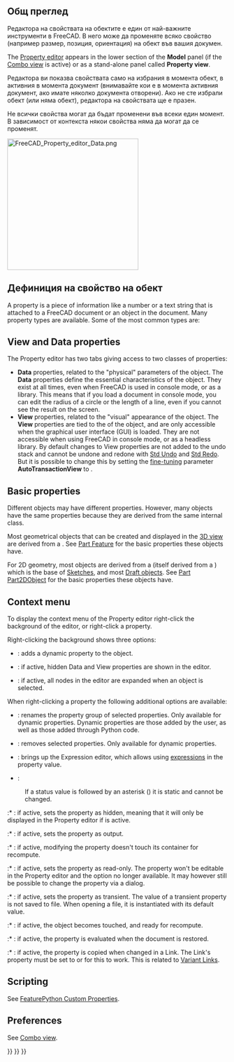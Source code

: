 <languages/>

{{Docnav
|[[Document_structure|Document structure]]
|[[Workbenches|Workbenches]]
}}

{{TOCright}}

<span id="Introduction"></span>
<div class="mw-translate-fuzzy">
==Общ преглед==
Редактора на свойствата на обектите е един от най-важните инструменти в FreeCAD. В него може да променяте всяко свойство (например размер, позиция, ориентация) на обект във вашия докумен.
</div>

The [[Property_editor|Property editor]] appears in the lower section of the '''Model''' panel (if the [[Combo_view|Combo view]] is active) or as a stand-alone panel called '''Property view'''.

<div class="mw-translate-fuzzy">
Редактора ви показва свойствата само на избрания в момента обект, в активния в момента документ (внимавайте кои е в момента активния документ, ако имате няколко документа отворени). Ако не сте избрали обект (или няма обект), редактора на свойствата ще е празен.
</div>

<div class="mw-translate-fuzzy">
Не всички свойства могат да бъдат променени във всеки един момент. В зависимост от контекста някои свойства няма да могат да се променят.
</div>

[[File:FreeCAD_Property_editor_Data.png|300px]]
{{Caption|The Data properties of a [[Part_Box|Part Box]]}}

<span id="Property_types"></span>
<div class="mw-translate-fuzzy">
==Дефиниция на свойство на обект==
{{Property/bg}}
</div>

A property is a piece of information like a number or a text string that is attached to a FreeCAD document or an object in the document. Many  property types are available. Some of the most common types are:

{{Code|lang=text|code=
App::PropertyAngle
App::PropertyBool
App::PropertyDistance
App::PropertyFloat
App::PropertyInteger
App::PropertyLength
App::PropertyPlacement
App::PropertyString
App::PropertyVector
}}

== View and Data properties ==

The Property editor has two tabs giving access to two classes of properties:
* '''Data''' properties, related to the "physical" parameters of the object. The '''Data''' properties define the essential characteristics of the object. They exist at all times, even when FreeCAD is used in console mode, or as a library. This means that if you load a document in console mode, you can edit the radius of a circle or the length of a line, even if you cannot see the result on the screen.
* '''View''' properties, related to the "visual" appearance of the object. The '''View''' properties are tied to the {{incode|ViewObject}} of the object, and are only accessible when the graphical user interface (GUI) is loaded. They are not accessible when using FreeCAD in console mode, or as a headless library. By default changes to View properties are not added to the undo stack and cannot be undone and redone with [[Std_Undo|Std Undo]] and [[Std_Redo|Std Redo]]. But it is possible to change this by setting the [[Fine-tuning|fine-tuning]] parameter '''AutoTransactionView''' to {{TRUE}}.

== Basic properties ==

Different objects may have different properties. However, many objects have the same properties because they are derived from the same internal class.

Most geometrical objects that can be created and displayed in the [[3D_view|3D view]] are derived from a {{incode|Part::Feature}}. See [[Part_Feature|Part Feature]] for the basic properties these objects have.

For 2D geometry, most objects are derived from a {{incode|Part::Part2DObject}} (itself derived from a {{incode|Part::Feature}}) which is the base of [[Sketch|Sketches]], and most [[Draft_Workbench|Draft objects]]. See [[Part_Part2DObject|Part Part2DObject]] for the basic properties these objects have.

== Context menu ==

To display the context menu of the Property editor right-click the background of the editor, or right-click a property.

Right-clicking the background shows three options:

* {{MenuCommand|Add property}}: adds a dynamic property to the object.

* {{MenuCommand|Show hidden}}: if active, hidden Data and View properties are shown in the editor.

* {{MenuCommand|Auto expand}}: if active, all nodes in the editor are expanded when an object is selected.

When right-clicking a property the following additional options are available:

* {{MenuCommand|Rename property group}}: renames the property group of selected properties. Only available for dynamic properties. Dynamic properties are those added by the user, as well as those added through Python code.

* {{MenuCommand|Remove property}}: removes selected properties. Only available for dynamic properties.

* {{MenuCommand|Expression...}}: brings up the Expression editor, which allows using [[Expressions|expressions]] in the property value.

* {{MenuCommand|Status}}:

: If a status value is followed by an asterisk ({{MenuCommand|*}}) it is static and cannot be changed.

:* {{MenuCommand|Hidden}}: if active, sets the property as hidden, meaning that it will only be displayed in the Property editor if {{MenuCommand|Show hidden}} is active.

:* {{MenuCommand|Output}}: if active, sets the property as output.

:* {{MenuCommand|NoRecompute}}: if active, modifying the property doesn't touch its container for recompute.

:* {{MenuCommand|ReadOnly}}: if active, sets the property as read-only. The property won't be editable in the Property editor and the {{MenuCommand|Expression...}} option no longer available. It may however still be possible to change the property via a dialog.

:* {{MenuCommand|Transient}}: if active, sets the property as transient. The value of a transient property is not saved to file. When opening a file, it is instantiated with its default value.

:* {{MenuCommand|Touched}}: if active, the object becomes touched, and ready for recompute.

:* {{MenuCommand|EvalOnRestore}}: if active, the property is evaluated when the document is restored.

:* {{MenuCommand|CopyOnChange}}: if active, the property is copied when changed in a Link. The Link's {{PropertyData|Link Copy on Change}} property must be set to {{Value|Tracking}} or {{Value|Enabled}} for this to work. This is related to [https://forum.freecad.org/viewtopic.php?p=738833#p738833 Variant Links].

== Scripting ==

See [[FeaturePython_Custom_Properties|FeaturePython Custom Properties]].

== Preferences ==

See [[Combo_view#Preferences|Combo view]].


<div class="mw-translate-fuzzy">
{{docnav|Interface Customization/bg|Workbenches/bg}}
</div>

{{Interface_navi{{#translation:}}}}
{{Std_Base_navi{{#translation:}}}}
{{Userdocnavi{{#translation:}}}}